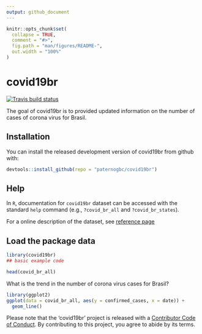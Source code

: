 ```yaml
---
output: github_document
---
```


<!-- README.md is generated from README.Rmd. Please edit that file -->

```r
knitr::opts_chunk$set(
  collapse = TRUE,
  comment = "#>",
  fig.path = "man/figures/README-",
  out.width = "100%"
)
```

# covid19br

<!-- badges: start -->
[![Travis build status](https://travis-ci.org/paternogbc/covid19br.svg?branch=master)](https://travis-ci.org/paternogbc/covid19br)
<!-- badges: end -->

The goal of covid19br is to provided updated information on the number of cases of corona virus for Brasil.

## Installation

You can install the released development version of covid19br from github with:

``` r
devtools::install_github(repo = "paternogbc/covid19br")
```

## Help

In `R`, documentation for `covid19br` dataset can be accessed with the
standard `help` command (e.g., `?covid_br_all` and `?covid_br_states`).

For a online description of the dataset, see [reference
page](https://paternogbc.github.io/covid19br/reference/index.html)

## Load the package data

```r
library(covid19br)
## basic example code

head(covid_br_all)
```

What is the trend in the number of corona virus cases for Brasil?

```r
library(ggplot2)
ggplot(data = covid_br_all, aes(y = confirmed_cases, x = date)) +
  geom_line()
```


Please note that the 'covid19br' project is released with a
[Contributor Code of Conduct](CODE_OF_CONDUCT.md).
By contributing to this project, you agree to abide by its terms.
